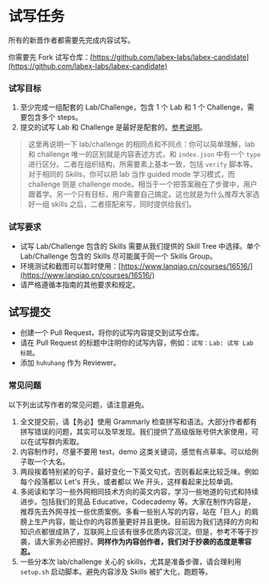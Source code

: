 # 试写任务

所有的新晋作者都需要先完成内容试写。

你需要先 Fork 试写仓库：[https://github.com/labex-labs/labex-candidate](https://github.com/labex-labs/labex-candidate)

### 试写目标

1. 至少完成一组配套的 Lab/Challenge，包含 1 个 Lab 和 1 个 Challenge，需要包含多个 steps。
2. 提交的试写 Lab 和 Challenge 是最好是配套的。[参考说明](/basic/labs-and-challenges#more-details)。

> 这里再说明一下 lab/challenge 的相同点和不同点：你可以简单理解，lab 和 challenge 唯一的区别就是内容表述方式，和 `index.json` 中有一个 `type` 进行区分。二者在组织结构，所需要素上基本一致，包括 `verify` 脚本等。对于相同的 Skills，你可以把 lab 当作 guided mode 学习模式，而 challenge 则是 challenge mode。相当于一个把答案融在了步骤中，用户跟着学。另一个只有目标，用户需要自己搞定。这也就是为什么推荐大家选好一组 skills 之后，二者搭配来写，同时提供给我们。

### 试写要求

- 试写 Lab/Challenge 包含的 Skills 需要从我们提供的 Skill Tree 中选择。单个 Lab/Challenge 包含的 Skills 尽可能属于同一个 Skills Group。
- 环境测试和截图可以暂时使用：[https://www.lanqiao.cn/courses/16516/](https://www.lanqiao.cn/courses/16516/)
- 请严格遵循本指南的其他要求和规定。

## 试写提交

- 创建一个 Pull Request，将你的试写内容提交到试写仓库。
- 请在 Pull Request 的标题中注明你的试写内容，例如：`试写：Lab: 试写 Lab 标题`。
- 添加 `huhuhang` 作为 Reviewer。

### 常见问题

以下列出试写作者的常见问题，请注意避免。

1. 全文提交前，请【务必】使用 Grammarly 检查拼写和语法。大部分作者都有拼写错误的问题，其实可以及早发现。我们提供了高级版账号供大家使用，可以在试写群内索取。
2. 内容制作时，尽量不要用 test，demo 这类关键词，感觉有点草率。可以给例子取一个大名。
3. 两段挨着特别紧的句子，最好变化一下英文句式，否则看起来比较乏味。例如每个段落都以 Let's 开头，或者都以 We 开头，这样看起来比较单调。
4. 多阅读和学习一些外网相同技术方向的英文内容，学习一些地道的句式和持续进步。包括我们的竞品 Educative，Codecademy 等。大家在制作内容是，推荐先去外网寻找一些优质案例。多看一些别人写的内容，站在「巨人」的肩膀上生产内容，能让你的内容质量更好并且更快。目前因为我们选择的方向和知识点都很成熟了，互联网上应该有很多优质内容沉淀。但是，参考不等于抄袭，请大家务必把握好。**同样作为内容创作者，我们对于抄袭的态度是零容忍。**
5. 一些分本次 lab/challenge 关心的 skills，尤其是准备步骤，请合理利用 `setup.sh` 启动脚本。避免内容涉及 Skills 被扩大化，跑题等。
